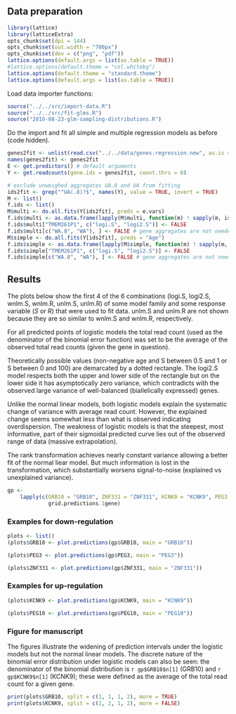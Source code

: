 ## Data preparation

```r
library(lattice)
library(latticeExtra)
opts_chunk$set(dpi = 144)
opts_chunk$set(out.width = "700px")
opts_chunk$set(dev = c("png", "pdf"))
lattice.options(default.args = list(as.table = TRUE))
#lattice.options(default.theme = "col.whitebg")
lattice.options(default.theme = "standard.theme")
lattice.options(default.args = list(as.table = TRUE))
```

Load data importer functions:
```r
source("../../src/import-data.R")
source("../../src/fit-glms.R")
source("2016-08-23-glm-sampling-distributions.R")
```

Do the import and fit all simple and multiple regression models as before (code hidden).

```r
genes2fit <- unlist(read.csv("../../data/genes.regression.new", as.is = TRUE))
names(genes2fit) <- genes2fit
E <- get.predictors() # default arguments
Y <- get.readcounts(gene.ids = genes2fit, count.thrs = 0)
```

```r
# exclude unweighed aggregates UA.8 and UA from fitting
ids2fit <- grep("^UA(.8)?$", names(Y), value = TRUE, invert = TRUE)
M <- list()
f.ids <- list()
M$multi <- do.all.fits(Y[ids2fit], preds = e.vars)
f.ids$multi <- as.data.frame(lapply(M$multi, function(m) ! sapply(m, is.null)))
f.ids$multi["TMEM261P1", c("logi.S", "logi2.S")] <- FALSE
f.ids$multi[c("WA.8", "WA"), ] <- FALSE # gene aggregates are not needed here
M$simple <- do.all.fits(Y[ids2fit], preds = "Age")
f.ids$simple <- as.data.frame(lapply(M$simple, function(m) ! sapply(m, is.null)))
f.ids$simple["TMEM261P1", c("logi.S", "logi2.S")] <- FALSE
f.ids$simple[c("WA.8", "WA"), ] <- FALSE # gene aggregates are not needed here
```

## Results

The plots below show the first 4 of the 6 combinations (logi.S, logi2.S, wnlm.S, wnlm.R, unlm.S, unlm.R) of some model family and some response variable ($S$ or $R$) that were used to fit data.  unlm.S and unlm.R are not shown because they are so similar to wnlm.S and wnlm.R, respectively.

For all predicted points of logistic models the total read count (used as the denominator of the binomial error function) was set to be the average of the observed total read counts (given the gene in question).

Theoretically possible values (non-negative age and S between 0.5 and 1 or S between 0 and 100) are demarcated by a dotted rectangle.  The logi2.S model respects both the upper and lower side of the rectangle but on the lower side it has asymptotically zero variance, which contradicts with the observed large variance of well-balanced (biallelically expressed) genes.

Unlike the normal linear models, both logistic models explain the systematic change of variance with average read count.  However, the explained change seems somewhat less than what is observed indicating overdispersion.  The weakness of logistic models is that the steepest, most informative, part of their sigmoidal predicted curve lies out of the observed range of data (massive extrapolation).

The rank transformation achieves nearly constant variance allowing a better fit of the normal liear model.  But much information is lost in the transformation, which substantially worsens signal-to-noise (explained vs unexplained variance).

```r
gp <- 
    lapply(c(GRB10 = "GRB10", ZNF331 = "ZNF331", KCNK9 = "KCNK9", PEG3 = "PEG3", PEG10 = "PEG10"),
             grid.predictions.1gene)
```

### Examples for down-regulation

```r
plots <- list()
(plots$GRB10 <- plot.predictions(gp$GRB10, main = "GRB10"))
```

```r
(plots$PEG3 <- plot.predictions(gp$PEG3, main = "PEG3"))
```

```r
(plots$ZNF331 <- plot.predictions(gp$ZNF331, main = "ZNF331"))
```

### Examples for up-regulation

```r
(plots$KCNK9 <- plot.predictions(gp$KCNK9, main = "KCNK9"))
```

```r
(plots$PEG10 <- plot.predictions(gp$PEG10, main = "PEG10"))
```

### Figure for manuscript

The figures illustrate the widening of prediction intervals under the logistic models but not the normal linear models.  The discrete nature of the binomial error distribution under logistic models can also be seen: the denominator of the binomial distribution is `r gp$GRB10$n[1]` (GRB10) and `r gp$KCNK9$n[1]`  (KCNK9); these were defined as the average of the total read count for a given gene.

```r
print(plots$GRB10, split = c(1, 1, 1, 2), more = TRUE)
print(plots$KCNK9, split = c(1, 2, 1, 2), more = FALSE)
```

